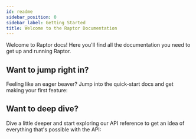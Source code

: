 ```yaml
---
id: readme
sidebar_position: 0
sidebar_label: Getting Started
title: Welcome to the Raptor Documentation
---
```


Welcome to Raptor docs!
Here you'll find all the documentation you need to get up and running Raptor.

## Want to jump right in?

Feeling like an eager beaver? Jump into the quick-start docs and get making your first feature:

<DocCard docId="guides/getting-started-with-labsdk" />
<DocCard docId="guides/hello-world-feature" />

## Want to deep dive?

Dive a little deeper and start exploring our API reference to get an idea of everything that's possible with the API:

